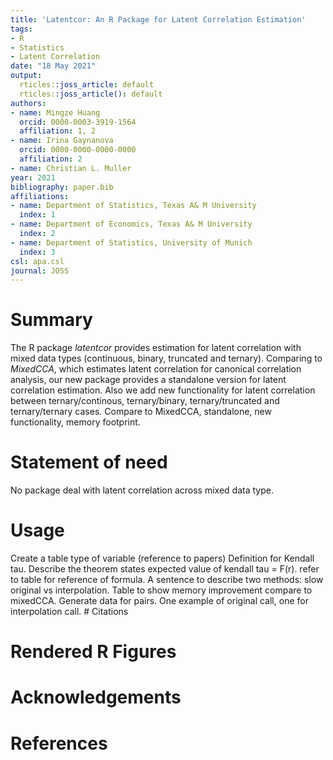 ```yaml
---
title: 'Latentcor: An R Package for Latent Correlation Estimation'
tags:
- R
- Statistics
- Latent Correlation
date: "18 May 2021"
output:
  rticles::joss_article: default
  rticles::joss_article(): default
authors:
- name: Mingze Huang
  orcid: 0000-0003-3919-1564
  affiliation: 1, 2
- name: Irina Gaynanova
  orcid: 0000-0000-0000-0000
  affiliation: 2
- name: Christian L. Muller
year: 2021
bibliography: paper.bib
affiliations:
- name: Department of Statistics, Texas A& M University
  index: 1
- name: Department of Economics, Texas A& M University
  index: 2
- name: Department of Statistics, University of Munich
  index: 3
csl: apa.csl
journal: JOSS
---
```


# Summary

The R package *latentcor* provides estimation for latent correlation with mixed data types (continuous, binary, truncated and ternary). Comparing to *MixedCCA*, which estimates latent correlation for canonical correlation analysis, our new package provides a standalone version for latent correlation estimation. Also we add new functionality for latent correlation between ternary/continous, ternary/binary, ternary/truncated and ternary/ternary cases.
Compare to MixedCCA, standalone, new functionality, memory footprint.

# Statement of need
No package deal with latent correlation across mixed data type.

# Usage
 Create a table
 type of variable (reference to papers)
 Definition for Kendall tau.
 Describe the theorem states expected value of kendall tau = F(r). refer to table for reference of formula.
 A sentence to describe two methods: slow original vs interpolation.
 Table to show memory improvement compare to mixedCCA.
 Generate data for pairs.
 One example of original call, one for interpolation call.
# Citations


# Rendered R Figures

# Acknowledgements

# References

